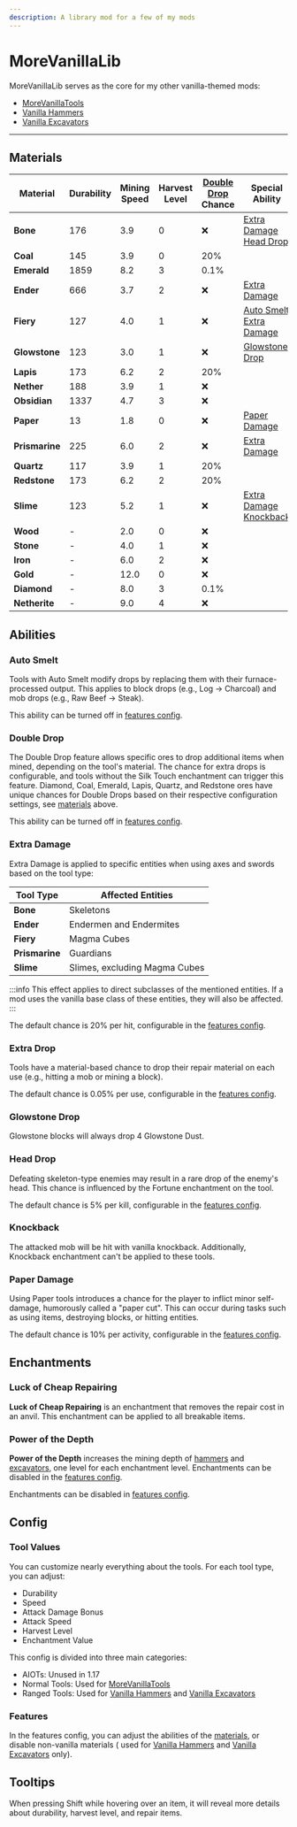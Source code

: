 ```yaml
---
description: A library mod for a few of my mods
---
```


# MoreVanillaLib


<ProjectHeader slug="morevanillalib" mcVersion="1.17" />

MoreVanillaLib serves as the core for my other vanilla-themed mods:
- [MoreVanillaTools](https://modrinth.com/mod/morevanillatools)
- [Vanilla Hammers](https://modrinth.com/mod/vanilla-hammers)
- [Vanilla Excavators](https://modrinth.com/mod/vanilla-excavators)

---

## Materials

| Material       | **Durability** | **Mining Speed** | **Harvest Level** | **[Double Drop](#double-drop) Chance** | **Special Ability**                                         |
|----------------|----------------|------------------|-------------------|----------------------------------------|-------------------------------------------------------------|
| **Bone**       | 176            | 3.9              | 0                 | ❌                                      | [Extra Damage](#extra-damage)<br/>[Head Drop](#head-drop)   |
| **Coal**       | 145            | 3.9              | 0                 | 20%                                    |                                                             |
| **Emerald**    | 1859           | 8.2              | 3                 | 0.1%                                   |                                                             |
| **Ender**      | 666            | 3.7              | 2                 | ❌                                      | [Extra Damage](#extra-damage)                               |
| **Fiery**      | 127            | 4.0              | 1                 | ❌                                      | [Auto Smelt](#auto-smelt)<br/>[Extra Damage](#extra-damage) |
| **Glowstone**  | 123            | 3.0              | 1                 | ❌                                      | [Glowstone Drop](#glowstone-drop)                           |
| **Lapis**      | 173            | 6.2              | 2                 | 20%                                    |                                                             |
| **Nether**     | 188            | 3.9              | 1                 | ❌                                      |                                                             |
| **Obsidian**   | 1337           | 4.7              | 3                 | ❌                                      |                                                             |
| **Paper**      | 13             | 1.8              | 0                 | ❌                                      | [Paper Damage](#paper-damage)                               |
| **Prismarine** | 225            | 6.0              | 2                 | ❌                                      | [Extra Damage](#extra-damage)                               |
| **Quartz**     | 117            | 3.9              | 1                 | 20%                                    |                                                             |
| **Redstone**   | 173            | 6.2              | 2                 | 20%                                    |                                                             |
| **Slime**      | 123            | 5.2              | 1                 | ❌                                      | [Extra Damage](#extra-damage)<br/>[Knockback](#knockback)   |
| **Wood**       | -              | 2.0              | 0                 | ❌                                      |                                                             |
| **Stone**      | -              | 4.0              | 1                 | ❌                                      |                                                             |
| **Iron**       | -              | 6.0              | 2                 | ❌                                      |                                                             |
| **Gold**       | -              | 12.0             | 0                 | ❌                                      |                                                             |
| **Diamond**    | -              | 8.0              | 3                 | 0.1%                                   |                                                             |
| **Netherite**  | -              | 9.0              | 4                 | ❌                                      |                                                             |

## Abilities
### Auto Smelt
Tools with Auto Smelt modify drops by replacing them with their furnace-processed output. This applies to block drops
(e.g., Log -> Charcoal) and mob drops (e.g., Raw Beef -> Steak).

This ability can be turned off in [features config](#features).

### Double Drop
The Double Drop feature allows specific ores to drop additional items when mined, depending on the tool's material. The
chance for extra drops is configurable, and tools without the Silk Touch enchantment can trigger this feature. Diamond,
Coal, Emerald, Lapis, Quartz, and Redstone ores have unique chances for Double Drops based on their respective
configuration settings, see [materials](#materials) above.

This ability can be turned off in [features config](#features).

### Extra Damage
Extra Damage is applied to specific entities when using axes and swords based on the tool type:

| **Tool Type**  | **Affected Entities**         |
|----------------|-------------------------------|
| **Bone**       | Skeletons                     |
| **Ender**      | Endermen and Endermites       |
| **Fiery**      | Magma Cubes                   |
| **Prismarine** | Guardians                     |
| **Slime**      | Slimes, excluding Magma Cubes |

:::info
This effect applies to direct subclasses of the mentioned entities. If a mod uses the vanilla base class of these
entities, they will also be affected.
:::

The default chance is 20% per hit, configurable in the [features config](#features).

### Extra Drop
Tools have a material-based chance to drop their repair material on each use (e.g., hitting a mob or mining a block).

The default chance is 0.05% per use, configurable in the [features config](#features).

### Glowstone Drop
Glowstone blocks will always drop 4 Glowstone Dust.

### Head Drop
Defeating skeleton-type enemies may result in a rare drop of the enemy's head. This chance is influenced by the Fortune
enchantment on the tool.

The default chance is 5% per kill, configurable in the [features config](#features).

### Knockback
The attacked mob will be hit with vanilla knockback. Additionally, Knockback enchantment can't be applied to these
tools.

### Paper Damage
Using Paper tools introduces a chance for the player to inflict minor self-damage, humorously called a "paper cut". This
can occur during tasks such as using items, destroying blocks, or hitting entities.

The default chance is 10% per activity, configurable in the [features config](#features).

## Enchantments
### Luck of Cheap Repairing
**Luck of Cheap Repairing** is an enchantment that removes the repair cost in an anvil. This enchantment can be applied
to all breakable items.

### Power of the Depth
**Power of the Depth** increases the mining depth of [hammers](vanilla-hammers.mdx)
and [excavators](vanilla-excavators.mdx), one level for each enchantment level.
Enchantments can be disabled in the [features config](#features).

Enchantments can be disabled in [features config](#features).

## Config
### Tool Values
You can customize nearly everything about the tools. For each tool type, you can adjust:
- Durability
- Speed
- Attack Damage Bonus
- Attack Speed
- Harvest Level
- Enchantment Value

This config is divided into three main categories:
- AIOTs: Unused in 1.17
- Normal Tools: Used for [MoreVanillaTools](morevanillatools.mdx)
- Ranged Tools: Used for [Vanilla Hammers](vanilla-hammers.mdx) and [Vanilla Excavators](vanilla-excavators.mdx)

### Features
In the features config, you can adjust the abilities of the [materials](#materials), or disable non-vanilla materials (
used for [Vanilla Hammers](vanilla-hammers.mdx) and [Vanilla Excavators](vanilla-excavators.mdx) only).

## Tooltips
When pressing Shift while hovering over an item, it will reveal more details about durability, harvest level, and repair
items.
